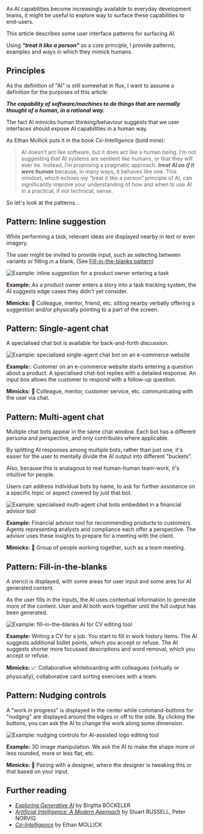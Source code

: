 
As AI capabilities become increasingly available to everyday development teams, it might be useful to explore way to surface these capabilities to end-users.

This article describes some user interface patterns for surfacing AI.

Using ***"treat it like a person"*** as a core principle, I provide patterns,
examples and ways in which they mimick humans.

## Principles

As the definition of "AI" is still somewhat in flux, I want to assume a definition for the purposes of this article:

***The capability of software/machines to do things that are normally thought of a human, in a rational way.***

The fact AI mimicks human thinking/behaviour suggests that we user interfaces should expose AI capabilities in a human way.

As Ethan Mollick puts it in the book _Co-Intelligence_ (bold mine):

> AI doesn’t act like software, but it does act like a human being. I’m not suggesting that AI systems are sentient like humans,
> or that they will ever be. Instead, I’m proposing a pragmatic approach: ***treat AI as if it were human*** because, in many ways,
> it behaves like one. This mindset, which echoes my “treat it like a person” principle of AI, can significantly improve your
> understanding of how and when to use AI in a practical, if not technical, sense.

So let's look at the patterns...

## Pattern: Inline suggestion

While performing a task, relevant ideas are displayed nearby in text or even imagery.

The user might be invited to provide input, such as selecting between variants or filling in a blank. (See [Fill-in-the-blanks pattern](#pattern-fill-in-the-blanks))

![Example: inline suggestion for a product owner entering a task](/images/articles/ai-patterns/ai-ui-patterns-inline-suggestion.svg)

**Example:** As a product owner enters a story into a task tracking system, the AI suggests edge cases they didn't yet consider.

**Mimicks:** 🧍 Colleague, mentor, friend, etc. sitting nearby verbally offering a suggestion and/or physically pointing to a part of the screen.

## Pattern: Single-agent chat

A specialised chat bot is available for back-and-forth discussion.

![Example: specialised single-agent chat bot on an e-commerce website](/images/articles/ai-patterns/ai-ui-patterns-single-agent-chat.svg)

**Example:**: Customer on an e-commerce website starts entering a question about a product. A specialised chat-bot replies with a detailed response. An input box allows the customer to respond with a follow-up question.

**Mimicks:** 💬 Colleague, mentor, customer service, etc. communicating with the user via chat.

## Pattern: Multi-agent chat

Multiple chat bots appear in the same chat window. Each bot has a different persona and perspective, and only contributes where applicable.

By splitting AI responses among multiple bots, rather than just one, it's easier for the user to mentally divide the AI output into different "buckets".

Also, because this is analagous to real human-human team-work, it's intuitive for people.

Users can address individual bots by name, to ask for further assistance on a specific topic or aspect covered by just that bot.

![Example: specialised multi-agent chat bots embedded in a financial advisor tool](/images/articles/ai-patterns/ai-ui-patterns-multi-agent-chat.svg)

**Example:** Financial advisor tool for recommending products to customers. Agents representing analysts and compliance each offer a perspective. The advisor uses these insights to prepare for a meeting with the client.

**Mimicks:** 👭 Group of people working together, such as a team meeting.

## Pattern: Fill-in-the-blanks

A stencil is displayed, with some areas for user input and some ares for AI generated content.

As the user fills in the inputs, the AI uses contextual information to generate more of the content. User and AI both work together until the full output has been generated.

![Example: fill-in-the-blanks AI for CV editing tool](/images/articles/ai-patterns/ai-ui-patterns-fill-in-the-blanks.svg)

**Example:** Writing a CV for a job. You start to fill in work history items. The AI suggests additional bullet points, which you accept or refuse. The AI suggests shorter more focussed descriptions and word removal, which you accept or refuse.

**Mimicks:** 📈 Collaborative whiteboarding with colleagues (virtually or physically), collaborative card sorting exercises with a team.

## Pattern: Nudging controls

A "work in progress" is displayed in the center while command-buttons for "nudging" are displayed around the edges or off to the side. By clicking the buttons, you can ask the AI to change the work along some dimension.

![Example: nudging controls for AI-assisted logo editing tool](/images/articles/ai-patterns/ai-ui-patterns-nudging.svg)

**Example:** 3D image manipulation. We ask the AI to make the shape more or less rounded, more or less flat, etc.

**Mimicks:** 💺 Pairing with a designer, where the designer is tweaking this or that based on your input.

## Further reading

- [_Exploring Generative AI_](https://martinfowler.com/articles/exploring-gen-ai.html) by Birgitta BÖCKELER
- [_Artificial Intelligence: A Modern Approach_](https://aima.cs.berkeley.edu/) by Stuart RUSSELL, Peter NORVIG
- [_Co-Intelligence_](https://www.penguin.com.au/books/co-intelligence-9780753560778) by Ethan MOLLICK
